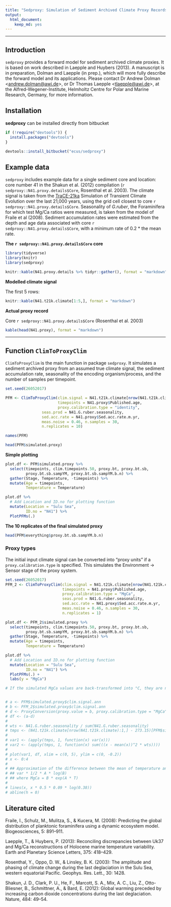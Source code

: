 ```yaml
---
title: "Sedproxy: Simulation of Sediment Archived Climate Proxy Records."
output: 
  html_document: 
    keep_md: yes
---
```


------------------------------

## Introduction

`sedproxy` provides a forward model for sediment archived climate proxies. It is based on work described in Laepple and Huybers (2013). A manuscript is in preparation, Dolman and Laepple (in prep.), which will more fully describe the forward model and its applications. Please contact Dr Andrew Dolman <<andrew.dolman@awi.de>>, or Dr Thomas Laepple <<tlaepple@awi.de>>, at the Alfred-Wegener-Institute, Helmholtz Centre for Polar and Marine Research, Germany, for more information.

 
## Installation

**sedproxy** can be installed directly from bitbucket

```r
if (!require("devtools")) {
  install.packages("devtools")
}

devtools::install_bitbucket("ecus/sedproxy")
```

## Example data

`sedproxy` includes example data for a single sediment core and location: core number 41 in the Shakun et al. (2012) compilation (`r sedproxy::N41.proxy.details$Core`, Rosenthal et al. 2003). The climate signal is taken from the [TraCE-21ka](http://www.cgd.ucar.edu/ccr/TraCE/) Simulation of Transient Climate Evolution over the last 21,000 years, using the grid cell closest to core `r sedproxy::N41.proxy.details$Core`. Seasonality of *G.ruber*, the Foraminifera for which test Mg/Ca ratios were measured, is taken from the model of Fraile et al (2008). Sediment accumulation rates were estimated from the depth and age data associated with core `r sedproxy::N41.proxy.details$Core`, with a minimum rate of 0.2 * the mean rate.


**The `r sedproxy::N41.proxy.details$Core` core**

```r
library(tidyverse)
library(knitr)
library(sedproxy)
```


```r
knitr::kable(N41.proxy.details %>% tidyr::gather(), format = "markdown")
```


**Modelled climate signal**

The first 5 rows:

```r
knitr::kable(N41.t21k.climate[1:5,], format = "markdown")
```

**Actual proxy record**

Core `r sedproxy::N41.proxy.details$Core` (Rosenthal et al. 2003)

```r
kable(head(N41.proxy), format = "markdown")
```

*******

## Function `ClimToProxyClim`

`ClimToProxyClim` is the main function in package `sedproxy`. It simulates a sediment archived proxy from an assumed true climate signal, the sediment accumulation rate, seasonality of the encoding organism/process, and the number of samples per timepoint.


```r
set.seed(26052017)

PFM <- ClimToProxyClim(clim.signal = N41.t21k.climate[nrow(N41.t21k.climate):1,] - 273.15, 
                       timepoints = N41.proxy$Published.age,
                       proxy.calibration.type = "identity",
                seas.prod = N41.G.ruber.seasonality,
                sed.acc.rate = N41.proxy$Sed.acc.rate.m.yr,
                meas.noise = 0.46, n.samples = 30,
                n.replicates = 10)
```


```r
names(PFM)
```

```r
head(PFM$simulated.proxy)
```

**Simple plotting**

```r
plot.df <- PFM$simulated.proxy %>% 
  select(timepoints, clim.timepoints.50, proxy.bt, proxy.bt.sb,
         proxy.bt.sb.sampYM, proxy.bt.sb.sampYM.b.n) %>% 
  gather(Stage, Temperature, -timepoints) %>% 
  mutate(Age = timepoints,
         Temperature = Temperature) 

plot.df %>% 
  # Add Location and ID.no for plotting function 
  mutate(Location = "Sulu Sea", 
         ID.no = "N41") %>% 
  PlotPFMs(.)
```


**The 10 replicates of the final simulated proxy**

```r
head(PFM$everything$proxy.bt.sb.sampYM.b.n)
```


### Proxy types

The initial input climate signal can be converted into "proxy units" if a `proxy.calibration.type` is specified. This simulates the Environment -> Sensor stage of the proxy system.


```r
set.seed(26052017)
PFM_2 <- ClimToProxyClim(clim.signal = N41.t21k.climate[nrow(N41.t21k.climate):1,] - 273.15, 
                         timepoints = N41.proxy$Published.age,
                         proxy.calibration.type = "MgCa",
                         seas.prod = N41.G.ruber.seasonality,
                         sed.acc.rate = N41.proxy$Sed.acc.rate.m.yr,
                         meas.noise = 0.46, n.samples = 30,
                         n.replicates = 1)
```


```r
plot.df <- PFM_2$simulated.proxy %>% 
  select(timepoints, clim.timepoints.50, proxy.bt, proxy.bt.sb,
         proxy.bt.sb.sampYM, proxy.bt.sb.sampYM.b.n) %>% 
  gather(Stage, Temperature, -timepoints) %>% 
  mutate(Age = timepoints,
         Temperature = Temperature) 

plot.df %>% 
  # Add Location and ID.no for plotting function 
  mutate(Location = "Sulu Sea", 
         ID.no = "N41") %>% 
  PlotPFMs(.) +
  labs(y = "MgCa")
```

```r
# If the simulated MgCa values are back-transformed into °C, they are not identical to the values obtained without initial transformation to MgCa ratios. This is because the relationship between MgCa and temperature is non-linear, so that the back-transformed mean of multiple MgCa ratios is not the same as the mean of the original temperatures that were encoded as MgCa. 


# a <- PFM$simulated.proxy$clim.signal.ann
# b <- PFM_2$simulated.proxy$clim.signal.ann
# d <- ProxyConversion(proxy.value = b, proxy.calibration.type = "MgCa")
# df <- (a-d)
# 
# wts <- N41.G.ruber.seasonality / sum(N41.G.ruber.seasonality)
# tmps <- (N41.t21k.climate[nrow(N41.t21k.climate):1,] - 273.15)[PFM$simulated.proxy$timepoints,]
# 
# var1 <- (apply(tmps, 1, function(x) var(x)))
# var2 <- (apply(tmps, 1, function(x) sum(((x - mean(x))^2 * wts))))
# 
# plot(var1, df, xlim = c(0, 5), ylim = c(0, -0.2))
# x <- 0:4
# 
# ## Approximation of the difference between the mean of temperature and the back-transformed mean of MgCa
# ## var * 1/2 * A * log(B)
# ## where MgCa = B * exp(A * T)
# 
# lines(x, x * 0.5 * 0.09 * log(0.38))
# abline(h = 0)
```







## Literature cited

Fraile, I., Schulz, M., Mulitza, S., & Kucera, M. (2008): Predicting the global distribution of planktonic foraminifera using a dynamic ecosystem model. Biogeosciences, 5: 891–911.

Laepple, T., & Huybers, P. (2013): Reconciling discrepancies between Uk37 and Mg/Ca reconstructions of Holocene marine temperature variability. Earth and Planetary Science Letters, 375: 418–429.

Rosenthal, Y., Oppo, D. W., & Linsley, B. K. (2003): The amplitude and phasing of climate change during the last deglaciation in the Sulu Sea, western equatorial Pacific. Geophys. Res. Lett., 30: 1428.

Shakun, J. D., Clark, P. U., He, F., Marcott, S. A., Mix, A. C., Liu, Z., Otto-Bliesner, B., Schmittner, A., & Bard, E. (2012): Global warming preceded by increasing carbon dioxide concentrations during the last deglaciation. Nature, 484: 49–54.


